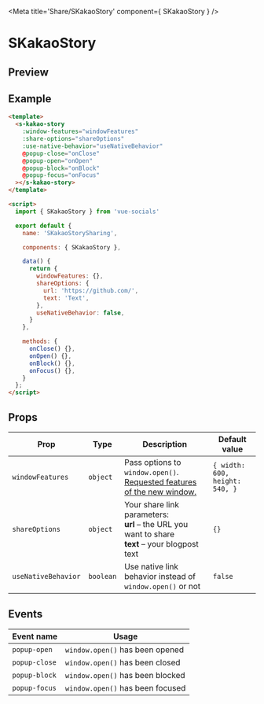 
<Meta title='Share/SKakaoStory' component={ SKakaoStory } />

<style>{`
  .custom-preview .base-canvas {
    height: auto;
  }
`}</style>

# SKakaoStory

## Preview

<Preview className="custom-preview">
  <Story id='share-skakaostory--default' />
</Preview>

## Example

```html
<template>
  <s-kakao-story
    :window-features="windowFeatures"
    :share-options="shareOptions"
    :use-native-behavior="useNativeBehavior"
    @popup-close="onClose"
    @popup-open="onOpen"
    @popup-block="onBlock"
    @popup-focus="onFocus"
  ></s-kakao-story>
</template>

<script>
  import { SKakaoStory } from 'vue-socials'

  export default {
    name: 'SKakaoStorySharing',

    components: { SKakaoStory },

    data() {
      return {
        windowFeatures: {},
        shareOptions: {
          url: 'https://github.com/',
          text: 'Text',
        },
        useNativeBehavior: false,
      }
    },

    methods: {
      onClose() {},
      onOpen() {},
      onBlock() {},
      onFocus() {},
    }
  };
</script>
```

## Props

| Prop | Type | Description | Default value |
| ------ | ------ | ------ | ------ |
`windowFeatures` | `object` | Pass options to `window.open()`. [Requested features of the new window.](https://developer.mozilla.org/en-US/docs/Web/API/Window/open#window_features) | `{ width: 600, height: 540, }`
`shareOptions` | `object` | Your share link parameters: <br /> **url** – the URL you want to share <br /> **text** – your blogpost text <br /> | `{}`
`useNativeBehavior` | `boolean` | Use native link behavior instead of `window.open()` or not | `false`

## Events

| Event name | Usage |
| ------ | ------ |
`popup-open` | `window.open()` has been opened |
`popup-close` | `window.open()` has been closed |
`popup-block` | `window.open()` has been blocked |
`popup-focus` | `window.open()` has been focused |

